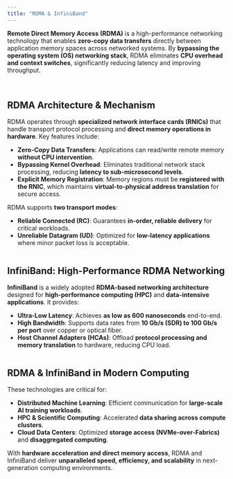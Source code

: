 ```yaml
---
title: "RDMA & InfiniBand"
---
```


**Remote Direct Memory Access (RDMA)** is a high-performance networking technology that enables **zero-copy data transfers** directly between application memory spaces across networked systems. By **bypassing the operating system (OS) networking stack**, RDMA eliminates **CPU overhead and context switches**, significantly reducing latency and improving throughput.

<br />

## **RDMA Architecture & Mechanism**

RDMA operates through **specialized network interface cards (RNICs)** that handle transport protocol processing and **direct memory operations in hardware**. Key features include:

- **Zero-Copy Data Transfers**: Applications can read/write remote memory **without CPU intervention**.
- **Bypassing Kernel Overhead**: Eliminates traditional network stack processing, reducing **latency to sub-microsecond levels**.
- **Explicit Memory Registration**: Memory regions must be **registered with the RNIC**, which maintains **virtual-to-physical address translation** for secure access.

RDMA supports **two transport modes**:
- **Reliable Connected (RC)**: Guarantees **in-order, reliable delivery** for critical workloads.
- **Unreliable Datagram (UD)**: Optimized for **low-latency applications** where minor packet loss is acceptable.

<Frame><img src="https://github.com/de-duke/solayer_docs_v2/blob/main/images/InfiniSVM/RNIC.png?raw=true" alt="" /></Frame>


<br />

## **InfiniBand: High-Performance RDMA Networking**

**InfiniBand** is a widely adopted **RDMA-based networking architecture** designed for **high-performance computing (HPC)** and **data-intensive applications**. It provides:

- **Ultra-Low Latency**: Achieves **as low as 600 nanoseconds** end-to-end.
- **High Bandwidth**: Supports data rates from **10 Gb/s (SDR) to 100 Gb/s per port** over copper or optical fiber.
- **Host Channel Adapters (HCAs)**: Offload **protocol processing and memory translation** to hardware, reducing CPU load.

<Frame><img src="https://github.com/de-duke/solayer_docs_v2/blob/main/images/InfiniSVM/RDMA&InfiniBand.png?raw=true" alt="" /></Frame>

<br />

## **RDMA & InfiniBand in Modern Computing**

These technologies are critical for:
- **Distributed Machine Learning**: Efficient communication for **large-scale AI training workloads**.
- **HPC & Scientific Computing**: Accelerated **data sharing across compute clusters**.
- **Cloud Data Centers**: Optimized **storage access (NVMe-over-Fabrics)** and **disaggregated computing**.

With **hardware acceleration and direct memory access**, RDMA and InfiniBand deliver **unparalleled speed, efficiency, and scalability** in next-generation computing environments.
